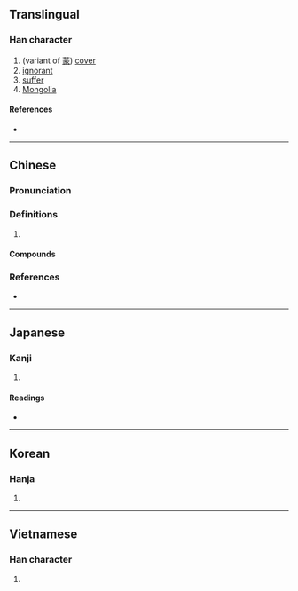 {{character info/new}}
{{also|蒙}}
==Translingual==

===Han character===
{{Han char|rn=61|rad=心|as=14|sn=17|four=94032|canj=PTBO|ids=⿰忄蒙}}

# (variant of [[蒙]]) [[cover]]
# [[ignorant]]
# [[suffer]]
# [[Mongolia]]

====References====
* {{Han ref|kx=0406.360|dkj=11375|dj=0747.290|hdz=42360.040|uh=61DE|ud=25054|bh=ECE7|bd=60647}}

----

==Chinese==
{{zh-forms|s=蒙}}

===Pronunciation===
{{zh-pron
|m=méng,měng
|c=mung5
|cat=
}}

===Definitions===
{{zh-hanzi}}

# {{rfdef|zh}}

====Compounds====
{{zh-der|懞懂|懞直|放懞掙}}

===References===
* {{R:twedu|B01215}}

----

==Japanese==

===Kanji===
{{ja-kanji|grade=|rs=心14}}

# {{defn|lang=ja|sort=心14}}

====Readings====
* {{ja-readings|on=[[ぼう]] (bō), [[む]] (mu)|kun=[[あつい]] (atsui)}}

----

==Korean==

===Hanja===
{{ko-hanja|hangeul=몽|eumhun=|rv=mong|mr=mong|y=mong}}

# {{defn|lang=ko|sort=心14}}

----

==Vietnamese==

===Han character===
{{vi-readings|rs=心14|hanviet=mong}}

# {{defn|lang=vi|sort=心14}}
